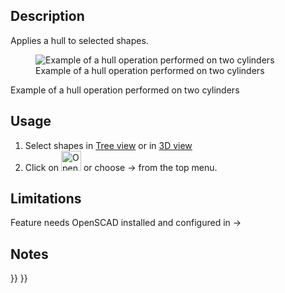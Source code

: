 <languages/>

{{Docnav
|[[OpenSCAD_MeshBoolean|Mesh Boolean]]
|[[OpenSCAD_Minkowski|Minkowski]]
|[[OpenSCAD_Workbench|OpenSCAD]]
|IconL=OpenSCAD_MeshBoolean.svg
|IconR=OpenSCAD_Minkowski.svg
|IconC=Workbench_OpenSCAD.svg
}}

{{GuiCommand
|Name=OpenSCAD Hull
|MenuLocation=OpenSCAD → Hull‏‎
|Workbenches=[[OpenSCAD_Workbench|OpenSCAD]]
}}

==Description== 

Applies a hull to selected shapes.

[[Image:Hull_example.jpg|Example of a hull operation performed on two cylinders]]

Example of a hull operation performed on two cylinders

==Usage== 

# Select shapes in [[Tree_view|Tree view]] or in [[3D_view|3D view]]
# Click on [[Image:OpenSCAD_Hull.svg|32px]] or choose {{KEY|OpenSCAD}}  →  {{KEY|[[Image:OpenSCAD_Hull.svg|32px]] Hull}} from the top menu.

==Limitations== 

Feature needs OpenSCAD installed and configured in {{KEY|Edit}}  → {{KEY|Preferences}}

==Notes==


{{Docnav
|[[OpenSCAD_MeshBoolean|Mesh Boolean]]
|[[OpenSCAD_Minkowski|Minkowski]]
|[[OpenSCAD_Workbench|OpenSCAD]]
|IconL=OpenSCAD_MeshBoolean.svg
|IconR=OpenSCAD_Minkowski.svg
|IconC=Workbench_OpenSCAD.svg
}}

{{OpenSCAD_Tools_navi{{#translation:}}}}
{{Userdocnavi{{#translation:}}}}